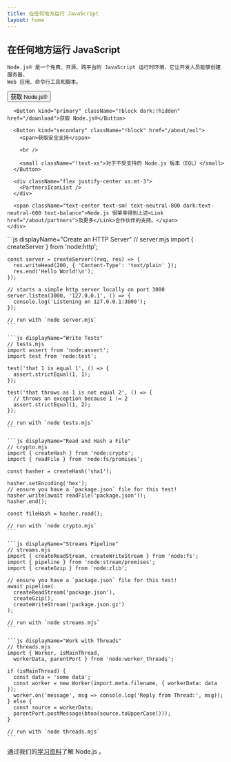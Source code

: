 ```yaml
---
title: 在任何地方运行 JavaScript
layout: home
---
```


<section>
  <WithBadgeGroup section="index" />

  <div>
    <h1 className="special">在任何地方运行 JavaScript</h1>

    Node.js® 是一个免费、开源、跨平台的 JavaScript 运行时环境，它让开发人员能够创建服务器、
    Web 应用、命令行工具和脚本。

  </div>

  <div className="flex gap-4">
    <div className="flex flex-col gap-2">
      <Button kind="special" className="!hidden dark:!block" href="/download">获取 Node.js®</Button>

      <Button kind="primary" className="!block dark:!hidden" href="/download">获取 Node.js®</Button>

      <Button kind="secondary" className="!block" href="/about/eol">
        <span>获取安全支持</span>

        <br />

        <small className="!text-xs">对于不受支持的 Node.js 版本（EOL）</small>
      </Button>

      <div className="flex justify-center xs:mt-3">
        <PartnersIconList />
      </div>

      <span className="text-center text-sm! text-neutral-800 dark:text-neutral-600 text-balance">Node.js 很荣幸得到上述<Link href="/about/partners">及更多</Link>合作伙伴的支持。</span>
    </div>

  </div>
</section>

<section>
  <div>
    ```js displayName="Create an HTTP Server"
    // server.mjs
    import { createServer } from 'node:http';

    const server = createServer((req, res) => {
      res.writeHead(200, { 'Content-Type': 'text/plain' });
      res.end('Hello World!\n');
    });

    // starts a simple http server locally on port 3000
    server.listen(3000, '127.0.0.1', () => {
      console.log('Listening on 127.0.0.1:3000');
    });

    // run with `node server.mjs`
    ```

    ```js displayName="Write Tests"
    // tests.mjs
    import assert from 'node:assert';
    import test from 'node:test';

    test('that 1 is equal 1', () => {
      assert.strictEqual(1, 1);
    });

    test('that throws as 1 is not equal 2', () => {
      // throws an exception because 1 != 2
      assert.strictEqual(1, 2);
    });

    // run with `node tests.mjs`
    ```

    ```js displayName="Read and Hash a File"
    // crypto.mjs
    import { createHash } from 'node:crypto';
    import { readFile } from 'node:fs/promises';

    const hasher = createHash('sha1');

    hasher.setEncoding('hex');
    // ensure you have a `package.json` file for this test!
    hasher.write(await readFile('package.json'));
    hasher.end();

    const fileHash = hasher.read();

    // run with `node crypto.mjs`
    ```

    ```js displayName="Streams Pipeline"
    // streams.mjs
    import { createReadStream, createWriteStream } from 'node:fs';
    import { pipeline } from 'node:stream/promises';
    import { createGzip } from 'node:zlib';

    // ensure you have a `package.json` file for this test!
    await pipeline(
      createReadStream('package.json'),
      createGzip(),
      createWriteStream('package.json.gz')
    );

    // run with `node streams.mjs`
    ```

    ```js displayName="Work with Threads"
    // threads.mjs
    import { Worker, isMainThread,
      workerData, parentPort } from 'node:worker_threads';

    if (isMainThread) {
      const data = 'some data';
      const worker = new Worker(import.meta.filename, { workerData: data });
      worker.on('message', msg => console.log('Reply from Thread:', msg));
    } else {
      const source = workerData;
      parentPort.postMessage(btoa(source.toUpperCase()));
    }

    // run with `node threads.mjs`
    ```

  </div>

通过我们的[学习资料](/learn)了解 Node.js 。

</section>
